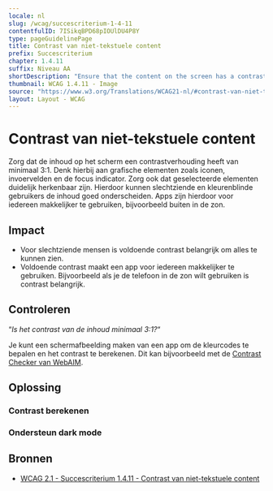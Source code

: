 ```yaml
---
locale: nl
slug: /wcag/succescriterium-1-4-11
contentfulID: 7ISikqBPD68pIOUlDU4P8Y
type: pageGuidelinePage
title: Contrast van niet-tekstuele content
prefix: Succescriterium
chapter: 1.4.11
suffix: Niveau AA
shortDescription: "Ensure that the content on the screen has a contrast of at least 3:1 with the surrounding color."
thumbnail: WCAG 1.4.11 - Image
source: "https://www.w3.org/Translations/WCAG21-nl/#contrast-van-niet-tekstuele-content"
layout: Layout - WCAG
---
```


# Contrast van niet-tekstuele content

Zorg dat de inhoud op het scherm een contrastverhouding heeft van minimaal 3:1. Denk hierbij aan grafische elementen zoals iconen, invoervelden en de focus indicator. Zorg ook dat geselecteerde elementen duidelijk herkenbaar zijn. Hierdoor kunnen slechtziende en kleurenblinde gebruikers de inhoud goed onderscheiden. Apps zijn hierdoor voor iedereen makkelijker te gebruiken, bijvoorbeeld buiten in de zon.

## Impact

- Voor slechtziende mensen is voldoende contrast belangrijk om alles te kunnen zien.
- Voldoende contrast maakt een app voor iedereen makkelijker te gebruiken. Bijvoorbeeld als je de telefoon in de zon wilt gebruiken is contrast 
belangrijk.

## Controleren

“*Is het contrast van de inhoud minimaal 3:1?*“

Je kunt een schermafbeelding maken van een app om de kleurcodes te bepalen en het contrast te berekenen. Dit kan bijvoorbeeld met de [Contrast Checker van WebAIM](https://webaim.org/resources/contrastchecker/). 

## Oplossing

### Contrast berekenen

<CodeSample id="screen-contrast" locale="nl"/>

### Ondersteun dark mode

<CodeSample id="screen-dark-mode" locale="nl"/>

## Bronnen

- [WCAG 2.1 - Succescriterium 1.4.11 - Contrast van niet-tekstuele content](https://www.w3.org/Translations/WCAG21-nl/#contrast-van-niet-tekstuele-content)